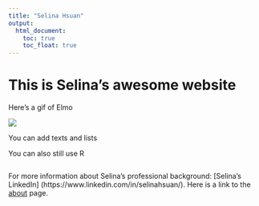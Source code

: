 ```yaml
---
title: "Selina Hsuan"
output: 
  html_document:
    toc: true
    toc_float: true
---
```


# This is Selina's awesome website

Here's a gif of Elmo

![](https://media.giphy.com/media/drXGoW1iudhKw/giphy.gif)


You can add texts and lists 

You can also still use R

```r

```

For more information about Selina's professional background: [Selina's LinkedIn] (https://www.linkedin.com/in/selinahsuan/). Here is a link to the [about](about.html) page. 

